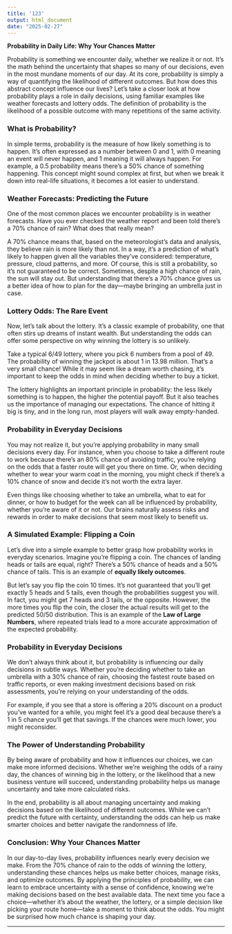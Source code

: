 ---
title: '123'
output: html_document
date: "2025-02-27"
---

**Probability in Daily Life: Why Your Chances Matter**

Probability is something we encounter daily, whether we realize it or not. It’s the math behind the uncertainty that shapes so many of our decisions, even in the most mundane moments of our day. At its core, probability is simply a way of quantifying the likelihood of different outcomes. But how does this abstract concept influence our lives? Let's take a closer look at how probability plays a role in daily decisions, using familiar examples like weather forecasts and lottery odds. The definition of probability is the likelihood of a possible outcome with many repetitions of the same activity.

### What is Probability?

In simple terms, probability is the measure of how likely something is to happen. It's often expressed as a number between 0 and 1, with 0 meaning an event will never happen, and 1 meaning it will always happen. For example, a 0.5 probability means there’s a 50% chance of something happening. This concept might sound complex at first, but when we break it down into real-life situations, it becomes a lot easier to understand.

### Weather Forecasts: Predicting the Future

One of the most common places we encounter probability is in weather forecasts. Have you ever checked the weather report and been told there's a 70% chance of rain? What does that really mean?

A 70% chance means that, based on the meteorologist’s data and analysis, they believe rain is more likely than not. In a way, it’s a prediction of what’s likely to happen given all the variables they’ve considered: temperature, pressure, cloud patterns, and more. Of course, this is still a probability, so it’s not guaranteed to be correct. Sometimes, despite a high chance of rain, the sun will stay out. But understanding that there's a 70% chance gives us a better idea of how to plan for the day—maybe bringing an umbrella just in case.

### Lottery Odds: The Rare Event

Now, let's talk about the lottery. It’s a classic example of probability, one that often stirs up dreams of instant wealth. But understanding the odds can offer some perspective on why winning the lottery is so unlikely.

Take a typical 6/49 lottery, where you pick 6 numbers from a pool of 49. The probability of winning the jackpot is about 1 in 13.98 million. That’s a very small chance! While it may seem like a dream worth chasing, it’s important to keep the odds in mind when deciding whether to buy a ticket.

The lottery highlights an important principle in probability: the less likely something is to happen, the higher the potential payoff. But it also teaches us the importance of managing our expectations. The chance of hitting it big is tiny, and in the long run, most players will walk away empty-handed.

### Probability in Everyday Decisions

You may not realize it, but you’re applying probability in many small decisions every day. For instance, when you choose to take a different route to work because there's an 80% chance of avoiding traffic, you're relying on the odds that a faster route will get you there on time. Or, when deciding whether to wear your warm coat in the morning, you might check if there's a 10% chance of snow and decide it’s not worth the extra layer.

Even things like choosing whether to take an umbrella, what to eat for dinner, or how to budget for the week can all be influenced by probability, whether you’re aware of it or not. Our brains naturally assess risks and rewards in order to make decisions that seem most likely to benefit us.

### A Simulated Example: Flipping a Coin

Let’s dive into a simple example to better grasp how probability works in everyday scenarios. Imagine you’re flipping a coin. The chances of landing heads or tails are equal, right? There’s a 50% chance of heads and a 50% chance of tails. This is an example of **equally likely outcomes**.

But let’s say you flip the coin 10 times. It’s not guaranteed that you’ll get exactly 5 heads and 5 tails, even though the probabilities suggest you will. In fact, you might get 7 heads and 3 tails, or the opposite. However, the more times you flip the coin, the closer the actual results will get to the predicted 50/50 distribution. This is an example of the **Law of Large Numbers**, where repeated trials lead to a more accurate approximation of the expected probability.  

### Probability in Everyday Decisions

We don’t always think about it, but probability is influencing our daily decisions in subtle ways. Whether you’re deciding whether to take an umbrella with a 30% chance of rain, choosing the fastest route based on traffic reports, or even making investment decisions based on risk assessments, you’re relying on your understanding of the odds.

For example, if you see that a store is offering a 20% discount on a product you’ve wanted for a while, you might feel it’s a good deal because there’s a 1 in 5 chance you’ll get that savings. If the chances were much lower, you might reconsider.

### The Power of Understanding Probability

By being aware of probability and how it influences our choices, we can make more informed decisions. Whether we’re weighing the odds of a rainy day, the chances of winning big in the lottery, or the likelihood that a new business venture will succeed, understanding probability helps us manage uncertainty and take more calculated risks.

In the end, probability is all about managing uncertainty and making decisions based on the likelihood of different outcomes. While we can’t predict the future with certainty, understanding the odds can help us make smarter choices and better navigate the randomness of life.


### Conclusion: Why Your Chances Matter

In our day-to-day lives, probability influences nearly every decision we make. From the 70% chance of rain to the odds of winning the lottery, understanding these chances helps us make better choices, manage risks, and optimize outcomes. By applying the principles of probability, we can learn to embrace uncertainty with a sense of confidence, knowing we’re making decisions based on the best available data. The next time you face a choice—whether it’s about the weather, the lottery, or a simple decision like picking your route home—take a moment to think about the odds. You might be surprised how much chance is shaping your day.

---